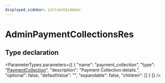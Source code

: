 ```yaml
---
displayed_sidebar: jsClientSidebar
---
```



# AdminPaymentCollectionsRes

## Type declaration

<ParameterTypes parameters={[
  {
    "name": "payment_collection",
    "type": "[PaymentCollection](../classes/internal.PaymentCollection.mdx)",
    "description": "Payment Collection details.",
    "optional": false,
    "defaultValue": "",
    "expandable": false,
    "children": []
  }
]} />
